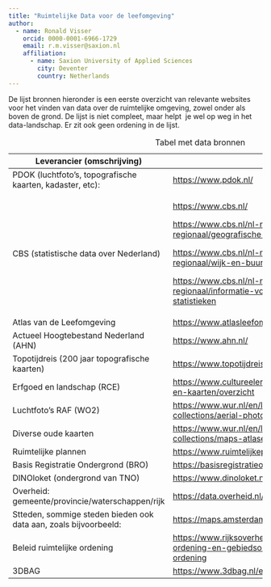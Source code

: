 ```yaml
---
title: "Ruimtelijke Data voor de leefomgeving"
author:
  - name: Ronald Visser
    orcid: 0000-0001-6966-1729
    email: r.m.visser@saxion.nl
    affiliation: 
      - name: Saxion University of Applied Sciences
        city: Deventer
        country: Netherlands
---
```


De lijst bronnen hieronder is een eerste overzicht van relevante websites voor het vinden van data over de ruimtelijke omgeving, zowel onder als boven de grond. De lijst is niet compleet, maar helpt  je wel op weg in het data-landschap. Er zit ook geen ordening in de lijst.

+------------------------------------------------------------------+--------------------------------------------------------------------------------------------------------------------+
| Leverancier (omschrijving)                                       | Link                                                                                                               |
+==================================================================+====================================================================================================================+
| PDOK (luchtfoto's, topografische kaarten, kadaster, etc):        | <https://www.pdok.nl/>                                                                                             |
+------------------------------------------------------------------+--------------------------------------------------------------------------------------------------------------------+
| CBS (statistische data over Nederland)                           | <https://www.cbs.nl/>                                                                                              |
|                                                                  |                                                                                                                    |
|                                                                  | <https://www.cbs.nl/nl-nl/dossier/nederland-regionaal/geografische-data>                                           |
|                                                                  |                                                                                                                    |
|                                                                  | <https://www.cbs.nl/nl-nl/dossier/nederland-regionaal/wijk-en-buurtstatistieken>                                   |
|                                                                  |                                                                                                                    |
|                                                                  | <https://www.cbs.nl/nl-nl/dossier/nederland-regionaal/informatie-voor-gemeenten/ruimtelijke-statistieken>          |
+------------------------------------------------------------------+--------------------------------------------------------------------------------------------------------------------+
| Atlas van de Leefomgeving                                        | <https://www.atlasleefomgeving.nl/>                                                                                |
+------------------------------------------------------------------+--------------------------------------------------------------------------------------------------------------------+
| Actueel Hoogtebestand Nederland (AHN)                            | <https://www.ahn.nl/>                                                                                              |
+------------------------------------------------------------------+--------------------------------------------------------------------------------------------------------------------+
| Topotijdreis (200 jaar topografische kaarten)                    | <https://www.topotijdreis.nl/>                                                                                     |
+------------------------------------------------------------------+--------------------------------------------------------------------------------------------------------------------+
| Erfgoed en landschap (RCE)                                       | <https://www.cultureelerfgoed.nl/onderwerpen/bronnen-en-kaarten/overzicht>                                         |
+------------------------------------------------------------------+--------------------------------------------------------------------------------------------------------------------+
| Luchtfoto's RAF (WO2)                                            | <https://www.wur.nl/en/library/special-collections/aerial-photographs.htm>                                         |
+------------------------------------------------------------------+--------------------------------------------------------------------------------------------------------------------+
| Diverse oude kaarten                                             | <https://www.wur.nl/en/library/special-collections/maps-atlases.htm>                                               |
+------------------------------------------------------------------+--------------------------------------------------------------------------------------------------------------------+
| Ruimtelijke plannen                                              | <https://www.ruimtelijkeplannen.nl/home>                                                                           |
+------------------------------------------------------------------+--------------------------------------------------------------------------------------------------------------------+
| Basis Registratie Ondergrond (BRO)                               | <https://basisregistratieondergrond.nl/>                                                                           |
+------------------------------------------------------------------+--------------------------------------------------------------------------------------------------------------------+
| DINOloket (ondergrond van TNO)                                   | <https://www.dinoloket.nl/>                                                                                        |
+------------------------------------------------------------------+--------------------------------------------------------------------------------------------------------------------+
| Overheid: gemeente/provincie/waterschappen/rijk                  | <https://data.overheid.nl/datasets> (diverse datasets)                                                             |
+------------------------------------------------------------------+--------------------------------------------------------------------------------------------------------------------+
| Stteden, sommige steden bieden ook data aan, zoals bijvoorbeeld: | <https://maps.amsterdam.nl/open_geodata/>                                                                          |
+------------------------------------------------------------------+--------------------------------------------------------------------------------------------------------------------+
| Beleid ruimtelijke ordening                                      | <https://www.rijksoverheid.nl/onderwerpen/ruimtelijke-ordening-en-gebiedsontwikkeling/beleid-ruimtelijke-ordening> |
+------------------------------------------------------------------+--------------------------------------------------------------------------------------------------------------------+
| 3DBAG                                                            | <https://www.3dbag.nl/en/viewer>                                                                                   |
+------------------------------------------------------------------+--------------------------------------------------------------------------------------------------------------------+

: Tabel met data bronnen
